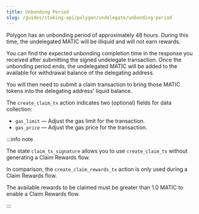 ```yaml
---
title: Unbonding Period
slug: /guides/staking-api/polygon/undelegate/unbonding-period
---
```


Polygon has an unbonding period of approximately 48 hours.
During this time, the undelegated MATIC will be illiquid and will not earn rewards.

You can find the expected unbonding completion time in the response you received after submitting the signed undelegate transaction.
Once the unbonding period ends, the undelegated MATIC will be added to the available for withdrawal balance of the delegating address.

You will then need to submit a claim transaction to bring those MATIC tokens into the delegating address' liquid balance.

The `create_claim_tx` action indicates two (optional) fields for data collection:

- `gas_limit` &mdash; Adjust the gas limit for the transaction.
- `gas_price` &mdash; Adjust the gas price for the transaction.

:::info note

The state `claim_tx_signature` allows you to use `create_claim_tx` without generating a Claim Rewards flow.

In comparison, the `create_claim_rewards_tx` action is only used during a Claim Rewards flow.

The available rewards to be claimed must be greater than 1.0 MATIC to enable a Claim Rewards flow.

:::
